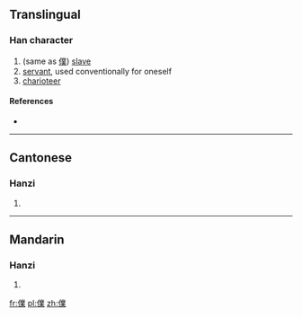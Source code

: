 ==Translingual==

===Han character===
{{Han char|rn=9|rad=人|as=13|sn=15|four=|canj=人廿金木 (OTCD)|ids=⿰[[亻]][[業]]}}

# (same as [[僕]]) [[slave]]
# [[servant]], used conventionally for oneself
# [[charioteer]]

====References====
* {{Han ref|kx=0118.220|hdz=10224.110|uh=3492|ud=13458}}

----

==Cantonese==

===Hanzi===
{{yue-hanzi|jyut=[[buk6]]|y=buk6}}

# {{defn|lang=yue|sort=人13}}

----

==Mandarin==

===Hanzi===
{{cmn-hanzi|pin=[[pú]] ([[pu2]])|wg=p'u<sup>2</sup>}}

# {{defn|lang=cmn|sort=人13}}

[[fr:㒒]]
[[pl:㒒]]
[[zh:㒒]]